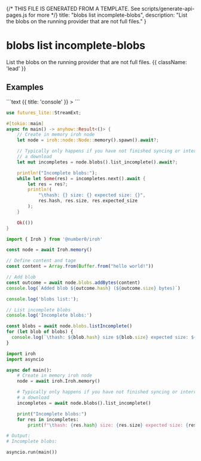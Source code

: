 {/* THIS FILE IS GENERATED FROM A TEMPLATE. See scripts/generate-api-pages.js for more */}
    title: "blobs list incomplete-blobs",
    description: "List the blobs on the running provider that are not full files."
}

<div className='not-prose mb-5'>
    <Breadcrumbs pages={[
        { name: 'API', href: '/docs/api', current: false },
        { name: 'blobs list incomplete-blobs', href: '/docs/api/blobs-list-incomplete-blobs', current: true },
    ]} />
</div>

# blobs list incomplete-blobs

List the blobs on the running provider that are not full files. {{ className: 'lead' }}



## Examples

<CodeGroup title="blobs list incomplete-blobs">
```text {{ title: 'console' }}
> 
```

```rust {{ title: 'rust' }}
use futures_lite::StreamExt;

#[tokio::main]
async fn main() -> anyhow::Result<()> {
    // Create in memory iroh node
    let node = iroh::node::Node::memory().spawn().await?;

    // Typically only happens if you have not finished syncing or interrupted
    // a download
    let mut incompletes = node.blobs().list_incomplete().await?;

    println!("Incomplete blobs:");
    while let Some(res) = incompletes.next().await {
        let res = res?;
        println!(
            "\thash: {} size: {} expected size: {}",
            res.hash, res.size, res.expected_size
        );
    }

    Ok(())
}

```


```js {{ title: 'nodejs' }}
import { Iroh } from '@number0/iroh'

const node = await Iroh.memory()

// Define content and tage
const content = Array.from(Buffer.from("hello world!"))

// Add blob
const outcome = await node.blobs.addBytes(content)
console.log(`Added blob ${outcome.hash} (${outcome.size} bytes)`)

console.log('blobs list:');

// List incomplete blobs
console.log('Incomplete blobs:')

const blobs = await node.blobs.listIncomplete()
for (let blob of blobs) {
  console.log(`\thash: ${blob.hash} size ${blob.size} expected size: ${blob.expectedSize}`)
}

```


```python {{ title: 'python' }}
import iroh
import asyncio

async def main():
    # Create in memory iroh node
    node = await iroh.Iroh.memory()

    # Typically only happens if you have not finished syncing or interrupted
    # a download
    incompletes = await node.blobs().list_incomplete()

    print("Incomplete blobs:")
    for res in incompletes:
        print(f"\thash: {res.hash} size: {res.size} expected size: {res.expected_size}")

# Output:
# Incomplete blobs:

asyncio.run(main())

```


</CodeGroup>
